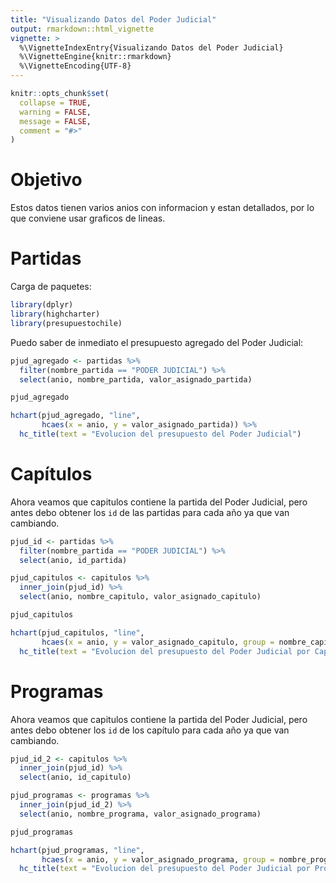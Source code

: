 ```yaml
---
title: "Visualizando Datos del Poder Judicial"
output: rmarkdown::html_vignette
vignette: >
  %\VignetteIndexEntry{Visualizando Datos del Poder Judicial}
  %\VignetteEngine{knitr::rmarkdown}
  %\VignetteEncoding{UTF-8}
---
```


```r
knitr::opts_chunk$set(
  collapse = TRUE,
  warning = FALSE,
  message = FALSE,
  comment = "#>"
)
```

# Objetivo

Estos datos tienen varios anios con informacion y estan detallados, por lo que
conviene usar graficos de lineas.

# Partidas

Carga de paquetes:
```r
library(dplyr)
library(highcharter)
library(presupuestochile)
```

Puedo saber de inmediato el presupuesto agregado del Poder Judicial:
```r
pjud_agregado <- partidas %>% 
  filter(nombre_partida == "PODER JUDICIAL") %>% 
  select(anio, nombre_partida, valor_asignado_partida)

pjud_agregado

hchart(pjud_agregado, "line",
       hcaes(x = anio, y = valor_asignado_partida)) %>% 
  hc_title(text = "Evolucion del presupuesto del Poder Judicial") 
```

# Capítulos

Ahora veamos que capitulos contiene la partida del Poder Judicial, pero antes
debo obtener los `id` de las partidas para cada año ya que van cambiando.
```r
pjud_id <- partidas %>% 
  filter(nombre_partida == "PODER JUDICIAL") %>% 
  select(anio, id_partida)

pjud_capitulos <- capitulos %>% 
  inner_join(pjud_id) %>% 
  select(anio, nombre_capitulo, valor_asignado_capitulo)

pjud_capitulos

hchart(pjud_capitulos, "line",
       hcaes(x = anio, y = valor_asignado_capitulo, group = nombre_capitulo)) %>% 
  hc_title(text = "Evolucion del presupuesto del Poder Judicial por Capitulo") 
```

# Programas

Ahora veamos que capitulos contiene la partida del Poder Judicial, pero antes
debo obtener los `id` de los capítulo para cada año ya que van cambiando.
```r
pjud_id_2 <- capitulos %>% 
  inner_join(pjud_id) %>% 
  select(anio, id_capitulo)

pjud_programas <- programas %>% 
  inner_join(pjud_id_2) %>% 
  select(anio, nombre_programa, valor_asignado_programa)

pjud_programas

hchart(pjud_programas, "line",
       hcaes(x = anio, y = valor_asignado_programa, group = nombre_programa)) %>% 
  hc_title(text = "Evolucion del presupuesto del Poder Judicial por Programa") 
```
